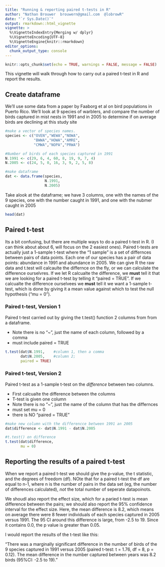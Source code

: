 ```yaml
---
title: "Running & reporting paired t-tests in R"
author: "Nathan Brouwer  brouwern@gmail.com  @lobrowR"
date: "`r Sys.Date()`"
output: rmarkdown::html_vignette
vignette: >
  %\VignetteIndexEntry{Merging w/ dplyr}
  %\VignetteEncoding{UTF-8}
  %\VignetteEngine{knitr::rmarkdown}
editor_options: 
  chunk_output_type: console
---
```


```r
knitr::opts_chunk$set(echo = TRUE, warnings = FALSE, message = FALSE)
```


This vignette will walk through how to carry out a paired t-test in R and report the results.

## Create dataframe

We'll use some data from a paper by Faaborg et al on bird populations in Puerto Rico.  We'll look at 9 species of warblers, and compare the number of birds captured in mist nests in 1991 and in 2005 to determine if on average birds are declining at this study site

```r
#make a vector of species names.
species <- c("OVEN","WEWA","NOWA",
             "BWWA","HOWA","AMRE",
             "CMWA","NOPA","PRWA")

#Number of birds of each species captured in 1991 
N.1991 <- c(29, 6, 4, 60, 8, 19, 9, 7, 4)
N.2005 <- c(24, 5, 0, 16, 3, 9, 2, 5, 8)

#make dataframe
dat <- data.frame(species,
                  N.1991,
                  N.2005)

```


Take alook at the dataframe; we have 3 columns, one with the names of the 9 species, one with the number caught in 1991, and one with the nubmer caught in 2005

```r
head(dat)
```

## Paired t-test

Its a bit confusing, but there are multiple ways to do a paired t-test in R.  (I can think about about 6, will focus on the 2 easiest ones).  Paired t-tests are actually just a 1-sample t-test where the "1 sample" is a set of differnces between pairs of data points.  Each one of our species has a pair of data points: abundance in 1991 and abundance in 2005. We can give R the raw data and t.test will calcaulte the differnce on the fly, or we can calculate the difference ourselvres.  If we let R calcualte the difference, we **must** tell it that we are looking for a paired t-test by telling it "paired = TRUE".  If we calcualte the difference ourselvees we **must** tell it we want a 1-sample t-test, which is done by giving it a mean value against which to test the null hypothesis ("mu = 0").

### Paired t-test, Version 1

Paired t-test carried out by giving the t.test() function 2 columns from from a dataframe.

* Note there is no "~", just the name of each column, followed by a comma
* must include paired = TRUE

```r

t.test(dat$N.1991,    #column 1, then a comma
       dat$N.2005,    #column 2; 
       paired = TRUE)

```


### Paired t-test, Version 2

Paired t-test as a 1-sample t-test on the *difference* between two columns.

* First calcualte the difference between the columns
* T-test is given one column
* Note there is no "~", just the name of the column that has the differnces
* must set mu = 0
* there is NO "paired = TRUE"

```r
#make new column with the differencce between 1991 an 2005
dat$difference <- dat$N.1991 - dat$N.2005

#t.test() on difference
t.test(dat$difference, 
       mu = 0)

```


## Reporting the results of a paired t-test

When we report a paired t-test we should give the p-value, the t statistic, and the degrees of freedom (df).  NOte that for a paired t-test the df are equal to n-1, where n is the number of pairs in the data set (eg, the number of differences calculated), *not* the total number of seperate datapoinots.  

We shoudl also report the effect size, which for a paried t-test is mean difference between the pairs; we should also report the 95% confidence interval for the effect size.  Here, the mean difference is 8.2, which means on average there were 8 fewer individuals of each species captured in 2005 versus 1991.  The 95 CI around this difference is large, from -2.5 to 19.  Since it contains 0.0, the p value is greater than 0.05.

I would report the results of the t-test like this:  

"There was a marginally significant difference in the number of birds of the 9 species captured in 1991 versus 2005 (paired t-test: t = 1.76, df = 8, p = 0.12).  The mean difference in the number captured between years was 8.2 birds (95%CI: -2.5 to 19)."


